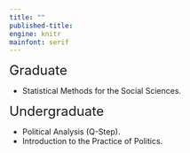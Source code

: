 ```yaml
---
title: ""
published-title: 
engine: knitr
mainfont: serif
---
```


<font size="5"> Graduate</font>

-   Statistical Methods for the Social Sciences.

<font size="5"> Undergraduate</font>

-   Political Analysis (Q-Step).
-   Introduction to the Practice of Politics.
